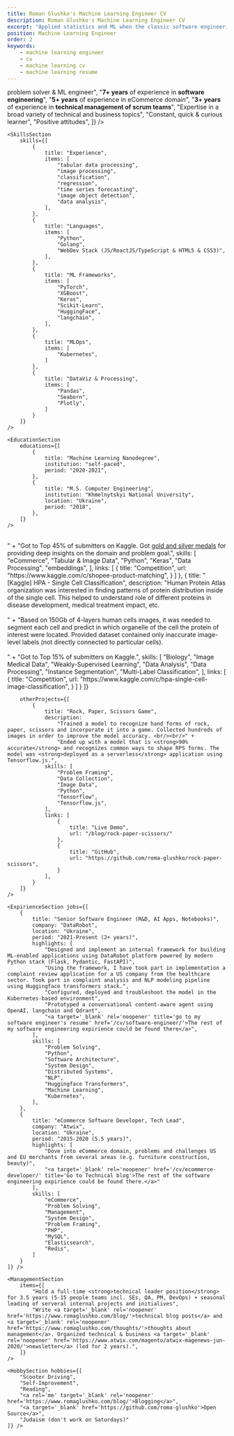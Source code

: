 ```yaml
---
title: Roman Glushko's Machine Learning Engineer CV
description: Roman Glushko's Machine Learning Engineer CV
excerpt: "Applied statistics and ML when the classic software engineering is not enough"
position: Machine Learning Engineer
order: 2
keywords:
    - machine learning engineer
    - cv
    - machine learning cv
    - machine learning resume
---
```


<div className="cv-content-column additional-column">
    <ProfileSection
        items={[
            "Aspiring <strong>problem solver</strong> & ML engineer",
            "<strong>7+ years</strong> of experience in <strong>software engineering</strong>",
            "<strong>5+ years</strong> of experience in eCommerce domain",
            "<strong>3+ years</strong> of experience in <strong>technical management of scrum teams</strong>",
            "Expertise in a broad variety of technical and business topics",
            "Constant, quick & curious learner",
            "Positive attitudes",
        ]}
    /> 

    <SkillsSection
        skills={[
            {
                title: "Experience",
                items: [
                    "tabular data processing",
                    "image processing",
                    "classification", 
                    "regression", 
                    "time series forecasting", 
                    "image object detection", 
                    "data analysis",
                ],
            },
            {
                title: "Languages",
                items: [
                    "Python", 
                    "Golang", 
                    "WebDev Stack (JS/ReactJS/TypeScript & HTML5 & CSS3)",
                ],
            },
            {
                title: "ML Frameworks",
                items: [
                    "PyTorch", 
                    "XGBoost", 
                    "Keras", 
                    "Scikit-Learn",
                    "HuggingFace",
                    "langchain",
                ],
            },
            {
                title: "MLOps",
                items: [
                    "Kubernetes",
                ]
            },
            {
                title: "DataViz & Processing",
                items: [
                    "Pandas",
                    "Seaborn", 
                    "Plotly", 
                ]
            }
        ]}
    />

    <EducationSection 
        educations={[
            {
                title: "Machine Learning Nanodegree",
                institution: "self-paced",
                period: "2020-2021",
            },
            {
                title: "M.S. Computer Engineering",
                institution: "Khmelnytskyi National University",
                location: "Ukraine",
                period: "2018",
            },
        ]}
    />
</div>

<div className="cv-content-column main-column">
    <ProjectsSection 
        projects={[
            {
                title: "[Kaggle] Shopee - Price Match Guarantee",
                description: 
                    "The Shopee marketplace has a price match guarantee program. They needed a model that could automate the process of finding marketplace lots with similar product offerings and prices, despite marketing strategy, product titles and images which merchants might use. <br/><br/>" +
                    "Got to Top 45% of submitters on Kaggle. Got <a href='https://www.kaggle.com/c/shopee-product-matching/discussion/236496' target='blank'>gold and silver medals</a> for providing deep insights on the domain and problem goal.",
                skills: [
                    "eCommerce", 
                    "Tabular & Image Data", 
                    "Python", 
                    "Keras", 
                    "Data Processing", 
                    "embeddings",
                ],
                links: [
                    {
                        title: "Competition",
                        url: "https://www.kaggle.com/c/shopee-product-matching",
                    }
                ]
            },
            {
                title: "[Kaggle] HPA - Single Cell Classification",
                description: 
                    "Human Protein Atlas organization was interested in finding patterns of protein distribution inside of the single cell. This helped to understand role of different proteins in disease development, medical treatment impact, etc. <br/><br/>" +
                    "Based on 150Gb of 4-layers human cells images, it was needed to segment each cell and predict in which organelle of the cell the protein of interest were located. Provided dataset contained only inaccurate image-level labels (not directly connected to particular cells).<br/><br/>" +
                    "Got to Top 15% of submitters on Kaggle.",
                skills: [
                    "Biology", 
                    "Image Medical Data", 
                    "Weakly-Supervised Learning", 
                    "Data Analysis", 
                    "Data Processing", 
                    "Instance Segmentation",
                    "Multi-Label Classification",
                ],
                links: [
                    {
                        title: "Competition",
                        url: "https://www.kaggle.com/c/hpa-single-cell-image-classification",
                    }
                ]
            }
        ]}

        otherProjects={[
            {
                title: "Rock, Paper, Scissors Game",
                description: 
                    "Trained a model to recognize hand forms of rock, paper, scissors and incorporate it into a game. Collected hundreds of images in order to improve the model accuracy. <br/><br/>" +
                    "Ended up with a model that is <strong>90% accurate</strong> and recognizes common ways to shape RPS forms. The model was <strong>deployed as a serverless</strong> application using Tensorflow.js.",
                skills: [
                    "Problem Framing", 
                    "Data Collection", 
                    "Image Data", 
                    "Python", 
                    "Tensorflow", 
                    "Tensorflow.js",
                ],
                links: [
                    {
                        title: "Live Demo",
                        url: "/blog/rock-paper-scissors/"
                    },
                    {
                        title: "GitHub",
                        url: "https://github.com/roma-glushko/rock-paper-scissors",
                    }
                ],
            }
        ]}
    />

    <ExpirienceSection jobs={[
        {
            title: "Senior Software Engineer (R&D, AI Apps, Notebooks)",
            company: "DataRobot",
            location: "Ukraine",
            period: "2021-Present (2+ years)",
            highlights: [
                "Designed and implement an internal framework for building ML-enabled applications using DataRobot platform powered by modern Python stack (Flask, Pydantic, FastAPI)",
                "Using the framework, I have took part in implementation a complaint review application for a US company from the healthcare sector. Took part in complaint analysis and NLP modeling pipeline using Huggingface transformers stack.",
                "Configured, deployed and troubleshoot the model in the Kubernetes-based environment",
                "Prototyped a conversational content-aware agent using OpenAI, langchain and Qdrant",
                "<a target='_blank' rel='noopener' title='go to my software engineer's resume' href='/cv/software-engineer/'>The rest of my software engineering expirience could be found there</a>",
            ],
            skills: [
                "Problem Solving",
                "Python", 
                "Software Architecture", 
                "System Design", 
                "Distributed Systems", 
                "NLP", 
                "Huggingface Transformers", 
                "Machine Learning", 
                "Kubernetes",
            ],
        },
        {
            title: "eCommerce Software Developer, Tech Lead",
            company: "Atwix",
            location: "Ukraine",
            period: "2015-2020 (5.5 years)",
            highlights: [
                "Dove into eCommerce domain, problems and challenges US and EU merchants from several areas (e.g. furniture construction, beauty)",
                "<a target='_blank' rel='noopener' href='/cv/ecommerce-developer/' title='Go to Technical blog'>The rest of the software engineering expirience could be found there.</a>"
            ],
            skills: [
                "eCommerce",
                "Problem Solving",
                "Management",
                "System Design",
                "Problem Framing",
                "PHP",
                "MySQL",
                "Elasticsearch",
                "Redis",
            ]
        }
    ]} />

    <ManagementSection
        items={[
            "Hold a full-time <strong>technical leader position</strong> for 3.5 years (5-15 people teams incl. SEs, QA, PM, DevOps) + seasonal leading of serveral internal projects and initialives",
            "Write <a target='_blank' rel='noopener' href='https://www.romaglushko.com/blog/'>technical blog posts</a> and <a target='_blank' rel='noopener' href='https://www.romaglushko.com/thoughts/'>thoughts about management</a>. Organized technical & business <a target='_blank' rel='noopener' href='https://www.atwix.com/magento/atwix-magenews-jun-2020/'>newsletter</a> (led for 2 years).",
        ]}
    />

    <HobbySection hobbies={[
        "Scooter Driving",
        "Self-Improvement",
        "Reading",
        "<a rel='me' target='_blank' rel='noopener' href='https://www.romaglushko.com/blog/'>Blogging</a>",
        "<a target='_blank' href='https://github.com/roma-glushko'>Open Source</a>",
        "Judaism (don't work on Saturdays)"
    ]} />
</div>